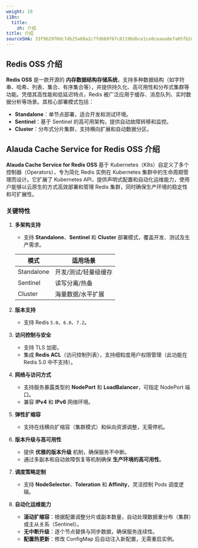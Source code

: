 ```yaml
---
weight: 10
i18n:
  title:
    zh: 介绍
title: 介绍
sourceSHA: 33f9629f0dc7db25a08a2c7fd669f67c01196dbce1ce8ceaea8e7a05fb2de1f8
---
```


## Redis OSS 介绍

**Redis OSS** 是一款开源的 **内存数据结构存储系统**，支持多种数据结构（如字符串、哈希、列表、集合、有序集合等），并提供持久化、高可用性和分布式集群等功能。凭借其高性能和低延迟特点，Redis 被广泛应用于缓存、消息队列、实时数据分析等场景。其核心部署模式包括：

- **Standalone**：单节点部署，适合开发和测试环境。
- **Sentinel**：基于 Sentinel 的高可用架构，提供自动故障转移和监控。
- **Cluster**：分布式分片集群，支持横向扩展和自动数据分区。

## Alauda Cache Service for Redis OSS 介绍

**Alauda Cache Service for Redis OSS** 基于 Kubernetes（K8s）自定义了多个控制器（Operators），专为简化 Redis 实例在 Kubernetes 集群中的生命周期管理而设计。它扩展了 Kubernetes API，提供声明式配置和自动化运维能力，使用户能够以云原生的方式高效部署和管理 Redis 集群，同时确保生产环境的稳定性和可扩展性。

### 关键特性

1. **多架构支持**

   - 支持 **Standalone**、**Sentinel** 和 **Cluster** 部署模式，覆盖开发、测试及生产需求。

   | 模式         | 适用场景                        |
   |--------------|-------------------------------|
   | Standalone   | 开发/测试/轻量级缓存              |
   | Sentinel     | 读写分离/热备                    |
   | Cluster      | 海量数据/水平扩展                |

2. **版本支持**
   - 支持 Redis `5.0`、`6.0`、`7.2`。

3. **访问控制与安全**
   - 支持 TLS 加密。
   - 集成 **Redis ACL**（访问控制列表），支持细粒度用户权限管理（此功能在 Redis 5.0 中不支持）。

4. **网络与访问方式**
   - 支持服务暴露类型的 **NodePort** 和 **LoadBalancer**，可指定 NodePort 端口。
   - 兼容 **IPv4** 和 **IPv6** 网络环境。

5. **弹性扩缩容**
   - 支持在线横向扩缩容（集群模式）和纵向资源调整，无需停机。

6. **版本升级与高可用性**
   - 提供 **优雅的版本升级** 机制，确保服务不中断。
   - 通过多副本和自动故障恢复等机制确保 **生产环境的高可用性**。

7. **调度策略定制**
   - 支持 **NodeSelector**、**Toleration** 和 **Affinity**，灵活控制 Pods 调度逻辑。

8. **自动化运维能力**
   - **滚动扩缩容**：根据配置调整分片或副本数量，自动处理数据重分布（集群）或主从关系（Sentinel）。
   - **无中断升级**：逐个节点替换与同步数据，确保服务连续性。
   - **配置热更新**：修改 ConfigMap 后自动注入新配置，无需重启实例。


